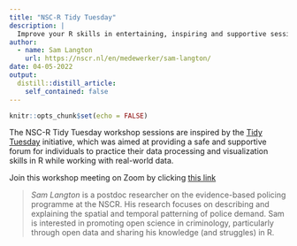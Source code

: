 ```yaml
---
title: "NSC-R Tidy Tuesday"
description: |
  Improve your R skills in entertaining, inspiring and supportive sessions moderated by your own colleagues.
author:
  - name: Sam Langton
    url: https://nscr.nl/en/medewerker/sam-langton/
date: 04-05-2022
output:
  distill::distill_article:
    self_contained: false
---
```



```r
knitr::opts_chunk$set(echo = FALSE)
```

The NSC-R Tidy Tuesday workshop sessions are inspired by the [Tidy Tuesday](https://www.tidytuesday.com/) initiative, which was aimed at providing a safe and supportive forum for individuals to practice their data processing and visualization skills in R while working with real-world data.

Join this workshop meeting on Zoom by clicking [this link](https://us02web.zoom.us/j/81301135129?pwd=WGY3MjltRW1PS2lJUFRBUmZ1cXJyUT09)



> *Sam Langton* is a postdoc researcher on the evidence-based policing programme at the NSCR. His research focuses on describing and explaining the spatial and temporal patterning of police demand. Sam is interested in promoting open science in criminology, particularly through open data and sharing his knowledge (and struggles) in R.



